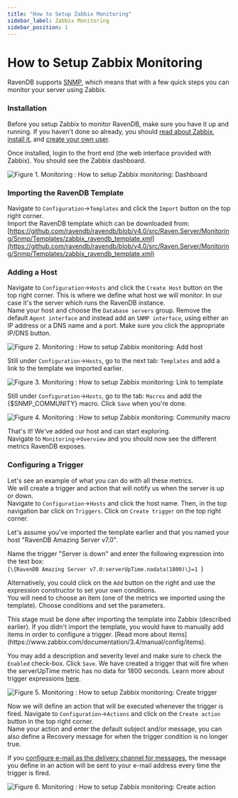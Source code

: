```yaml
---
title: "How to Setup Zabbix Monitoring"
sidebar_label: Zabbix Monitoring
sidebar_position: 1
---
```



# How to Setup Zabbix Monitoring

RavenDB supports [SNMP](./snmp), which means that with a few quick steps you can monitor your server using Zabbix.

### Installation

Before you setup Zabbix to monitor RavenDB, make sure you have it up and running. If you haven't done so already, 
you should [read about Zabbix](https://www.zabbix.com/documentation/3.4/start), 
[install it](https://www.zabbix.com/documentation/3.4/manual/installation/getting_zabbix), 
and [create your own user](https://www.zabbix.com/documentation/3.4/manual/quickstart/login). 

Once installed, login to the front end (the web interface provided with Zabbix). You should see the Zabbix dashboard.

![Figure 1. Monitoring : How to setup Zabbix monitoring: Dashboard](./assets/monitoring-zabbix-dashboard.PNG) 

### Importing the RavenDB Template

Navigate to `Configuration`-&gt;`Templates` and click the `Import` button on the top right corner.   
Import the RavenDB template which can be downloaded from:   
[https://github.com/ravendb/ravendb/blob/v4.0/src/Raven.Server/Monitoring/Snmp/Templates/zabbix_ravendb_template.xml](https://github.com/ravendb/ravendb/blob/v4.0/src/Raven.Server/Monitoring/Snmp/Templates/zabbix_ravendb_template.xml)

### Adding a Host

Navigate to `Configuration`-&gt;`Hosts` and click the `Create Host` button on the top right corner.
This is where we define what host we will monitor. In our case it's the server which runs the RavenDB instance.   
Name your host and choose the `Database servers` group.
Remove the default `Agent interface` and instead add an `SNMP interface`, using either an IP address or a DNS name and a port. 
Make sure you click the appropriate IP/DNS button.    

![Figure 2. Monitoring : How to setup Zabbix monitoring: Add host](./assets/monitoring-zabbix-add-host.PNG) 

Still under `Configuration`-&gt;`Hosts`, go to the next tab: `Templates` and add a link to the template we imported earlier.
 
![Figure 3. Monitoring : How to setup Zabbix monitoring: Link to template](./assets/monitoring-zabbix-link-template.PNG) 

Still under `Configuration`-&gt;`Hosts`, go to the tab: `Macros` and add the &#123;$SNMP_COMMUNITY&#125; macro. Click `Save` when you're done.

![Figure 4. Monitoring : How to setup Zabbix monitoring: Community macro](./assets/monitoring-zabbix-cummunity-macro.PNG) 

That's it! We've added our host and can start exploring.    
Navigate to `Monitoring`-&gt;`Overview` and you should now see the different metrics RavenDB exposes.   

### Configuring a Trigger

Let's see an example of what you can do with all these metrics.   
We will create a trigger and action that will notify us when the server is up or down.   
Navigate to `Configuration`-&gt;`Hosts` and click the host name. Then, in the top navigation bar click on `Triggers`.
Click on `Create trigger` on the top right corner.

Let's assume you've imported the template earlier and that you named your host "RavenDB Amazing Server v7.0". 

Name the trigger "Server is down" and enter the following expression into the text box:   
<TabItem value="something" label="plain">
<CodeBlock language="plain">
{`\{RavenDB Amazing Server v7.0:serverUpTime.nodata(1800)\}=1
`}
</CodeBlock>
</TabItem>

Alternatively, you could click on the `Add` button on the right and use the expression constructor to set your own conditions.   
You will need to choose an item (one of the metrics we imported using the template). Choose conditions and set the parameters.  

<Admonition type="note" title="Note" id="note" href="#note">
This stage must be done after importing the template into Zabbix (described earlier). If you didn't import the template,
you would have to manually add items in order to configure a trigger. [Read more about items](https://www.zabbix.com/documentation/3.4/manual/config/items).
</Admonition>

You may add a description and severity level and make sure to check the `Enabled` check-box. Click `Save`.
We have created a trigger that will fire when the serverUpTime metric has no data for 1800 seconds.
Learn more about trigger expressions [here](https://www.zabbix.com/documentation/3.4/manual/config/triggers/expression).

![Figure 5. Monitoring : How to setup Zabbix monitoring: Create trigger](./assets/monitoring-zabbix-create-trigger.PNG) 

Now we will define an action that will be executed whenever the trigger is fired.
Navigate to `Configuration`-&gt;`Actions` and click on the `Create action` button in the top right corner.   
Name your action and enter the default subject and/or message, you can also define a Recovery message for when the trigger condition is no longer true.

If you [configure e-mail as the delivery channel for messages](https://www.zabbix.com/documentation/3.4/manual/config/notifications/media/email), 
the message you define in an action will be sent to your e-mail address every time the trigger is fired. 

![Figure 6. Monitoring : How to setup Zabbix monitoring: Create action](./assets/monitoring-zabbix-create-action.PNG) 

